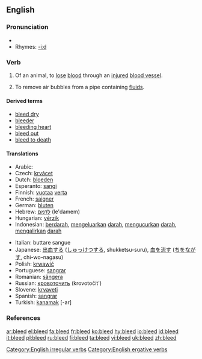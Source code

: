 ==English==

===Pronunciation===
*{{IPA|/'bliːd/}}
*Rhymes: [[Rhymes:English:-iːd|-iːd]]

===Verb===
{{en-verb|bleeds|bleeding|bled}}

# {{intransitive}} Of an animal, to [[lose]] [[blood]] through an [[injured]] [[blood vessel]].
# To remove air bubbles from a pipe containing [[fluid]]s.

====Derived terms====
*[[bleed dry]]
*[[bleeder]]
*[[bleeding heart]]
*[[bleed out]]
*[[bleed to death]]

====Translations====
{{trans-top|lose blood through an injured blood vessel}}
*Arabic: {{ARchar|[[ينزف]]}}
*Czech: [[krvácet]]
*Dutch: [[bloeden]]
*Esperanto: [[sangi]]
*Finnish: [[vuotaa]] [[veri|verta]]
*French: [[saigner]]
*German: [[bluten]]
*Hebrew: [[לדמם]] (le'damem)
*Hungarian: [[vérzik]]
*Indonesian: [[darah|berdarah]], [[keluar|mengeluarkan]] [[darah]], [[kucur|mengucurkan]] [[darah]], [[alir|mengalirkan]] [[darah]]
{{mid}}
*Italian: buttare sangue
*Japanese: [[出血]]する ([[しゅっけつ]]する, shukketsu-suru), [[血]]を[[流す]] ([[ち]]を[[ながす]], chi-wo-nagasu)
*Polish: [[krwawić]]
*Portuguese: [[sangrar]]
*Romanian: [[sângera]]
*Russian: [[кровоточить]] (krovotočít')
*Slovene: [[krvaveti]]
*Spanish: [[sangrar]]
*Turkish: [[kanamak]] [-ar]
{{bottom}}

===References===
{{R:Century 1911}}
{{R:Webster 1913}}

[[Category:English irregular verbs]]
[[Category:English ergative verbs]]

[[ar:bleed]]
[[el:bleed]]
[[fa:bleed]]
[[fr:bleed]]
[[ko:bleed]]
[[hy:bleed]]
[[io:bleed]]
[[id:bleed]]
[[it:bleed]]
[[pl:bleed]]
[[ru:bleed]]
[[fi:bleed]]
[[ta:bleed]]
[[vi:bleed]]
[[uk:bleed]]
[[zh:bleed]]